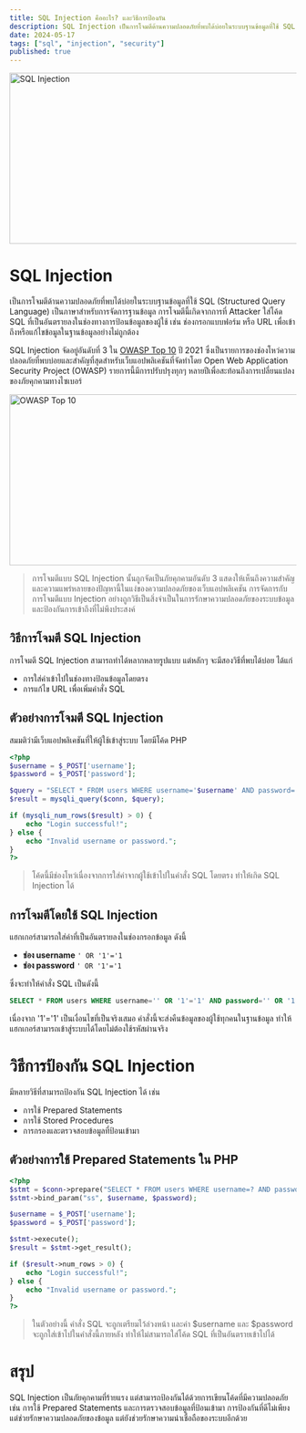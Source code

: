 ```yaml
---
title: SQL Injection คืออะไร? และวิธีการป้องกัน
description: SQL Injection เป็นการโจมตีด้านความปลอดภัยที่พบได้บ่อยในระบบฐานข้อมูลที่ใช้ SQL (Structured Query Language)
date: 2024-05-17
tags: ["sql", "injection", "security"]
published: true
---
```


<Image
src="https://strapi-blog-cms-7x8xk.ondigitalocean.app/uploads/injection_b6d79d2c1b.jpg"
alt="SQL Injection"
width="800"
height="300"
className="mx-auto"
/>

# SQL Injection 
เป็นการโจมตีด้านความปลอดภัยที่พบได้บ่อยในระบบฐานข้อมูลที่ใช้ SQL (Structured Query Language) เป็นภาษาสำหรับการจัดการฐานข้อมูล การโจมตีนี้เกิดจากการที่ Attacker ใส่โค้ด SQL ที่เป็นอันตรายลงในช่องทางการป้อนข้อมูลของผู้ใช้ เช่น ช่องกรอกแบบฟอร์ม หรือ URL เพื่อเข้าถึงหรือแก้ไขข้อมูลในฐานข้อมูลอย่างไม่ถูกต้อง

SQL Injection จัดอยู่อันดับที่ 3 ใน [OWASP Top 10](https://owasp.org/www-project-top-ten/) ปี 2021 ซึ่งเป็นรายการของช่องโหว่ความปลอดภัยที่พบบ่อยและสำคัญที่สุดสำหรับเว็บแอปพลิเคชันที่จัดทำโดย Open Web Application Security Project (OWASP) รายการนี้มีการปรับปรุงทุกๆ หลายปีเพื่อสะท้อนถึงการเปลี่ยนแปลงของภัยคุกคามทางไซเบอร์

<Image
src="https://strapi-blog-cms-7x8xk.ondigitalocean.app/uploads/mapping_fcd8415da7.png"
alt="OWASP Top 10"
width="800"
height="300"
className="mx-auto"
/>

> การโจมตีแบบ SQL Injection นั้นถูกจัดเป็นภัยคุกคามอันดับ 3 แสดงให้เห็นถึงความสำคัญและความแพร่หลายของปัญหานี้ในแง่ของความปลอดภัยของเว็บแอปพลิเคชัน การจัดการกับการโจมตีแบบ Injection อย่างถูกวิธีเป็นสิ่งจำเป็นในการรักษาความปลอดภัยของระบบข้อมูลและป้องกันการเข้าถึงที่ไม่พึงประสงค์

## วิธีการโจมตี SQL Injection
การโจมตี SQL Injection สามารถทำได้หลากหลายรูปแบบ แต่หลักๆ จะมีสองวิธีที่พบได้บ่อย ได้แก่
- การใส่ค่าเข้าไปในช่องทางป้อนข้อมูลโดยตรง
- การแก้ไข URL เพื่อเพิ่มคำสั่ง SQL

## ตัวอย่างการโจมตี SQL Injection
สมมติว่ามีเว็บแอปพลิเคชันที่ให้ผู้ใช้เข้าสู่ระบบ โดยมีโค้ด PHP
```php showLineNumbers title="login.php"
<?php
$username = $_POST['username'];
$password = $_POST['password'];

$query = "SELECT * FROM users WHERE username='$username' AND password='$password'";
$result = mysqli_query($conn, $query);

if (mysqli_num_rows($result) > 0) {
    echo "Login successful!";
} else {
    echo "Invalid username or password.";
}
?>
```

>โค้ดนี้มีช่องโหว่เนื่องจากการใส่ค่าจากผู้ใช้เข้าไปในคำสั่ง SQL โดยตรง ทำให้เกิด SQL Injection ได้

## การโจมตีโดยใช้ SQL Injection
แฮกเกอร์สามารถใส่ค่าที่เป็นอันตรายลงในช่องกรอกข้อมูล ดังนี้
- **ช่อง username** `' OR '1'='1`
- **ช่อง password** `' OR '1'='1`

ซึ่งจะทำให้คำสั่ง SQL เป็นดังนี้
```sql title="SQL Injection" /' OR '1'='1/#v /' OR '1'='1/#v
SELECT * FROM users WHERE username='' OR '1'='1' AND password='' OR '1'='1'
```
เนื่องจาก '1'='1' เป็นเงื่อนไขที่เป็นจริงเสมอ คำสั่งนี้จะส่งคืนข้อมูลของผู้ใช้ทุกคนในฐานข้อมูล ทำให้แฮกเกอร์สามารถเข้าสู่ระบบได้โดยไม่ต้องใช้รหัสผ่านจริง
# วิธีการป้องกัน SQL Injection
มีหลายวิธีที่สามารถป้องกัน SQL Injection ได้ เช่น
- การใช้ Prepared Statements
- การใช้ Stored Procedures
- การกรองและตรวจสอบข้อมูลที่ป้อนเข้ามา
## ตัวอย่างการใช้ Prepared Statements ใน PHP
```php showLineNumbers title="login.php"
<?php
$stmt = $conn->prepare("SELECT * FROM users WHERE username=? AND password=?");
$stmt->bind_param("ss", $username, $password);

$username = $_POST['username'];
$password = $_POST['password'];

$stmt->execute();
$result = $stmt->get_result();

if ($result->num_rows > 0) {
    echo "Login successful!";
} else {
    echo "Invalid username or password.";
}
?>
```
> ในตัวอย่างนี้ คำสั่ง SQL จะถูกเตรียมไว้ล่วงหน้า และค่า $username และ $password จะถูกใส่เข้าไปในคำสั่งนี้ภายหลัง ทำให้ไม่สามารถใส่โค้ด SQL ที่เป็นอันตรายเข้าไปได้

# สรุป
SQL Injection เป็นภัยคุกคามที่ร้ายแรง แต่สามารถป้องกันได้ด้วยการเขียนโค้ดที่มีความปลอดภัย เช่น การใช้ Prepared Statements และการตรวจสอบข้อมูลที่ป้อนเข้ามา การป้องกันที่ดีไม่เพียงแต่ช่วยรักษาความปลอดภัยของข้อมูล แต่ยังช่วยรักษาความน่าเชื่อถือของระบบอีกด้วย